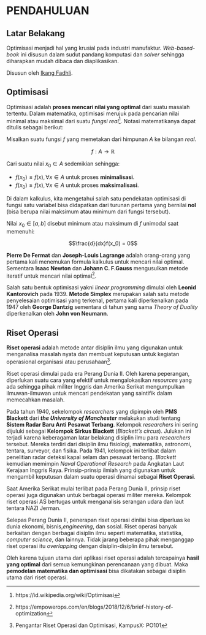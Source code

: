 # PENDAHULUAN {.unnumbered}

## Latar Belakang

Optimisasi menjadi hal yang krusial pada industri manufaktur. _Web-based-book_ ini disusun dalam sudut pandang komputasi dan _solver_ sehingga diharapkan mudah dibaca dan diaplikasikan.

Disusun oleh [Ikang Fadhli](https://ikanx101.com/).

## Optimisasi

Optimisasi adalah **proses mencari nilai yang optimal** dari suatu masalah tertentu. Dalam matematika, optimisasi merujuk pada pencarian nilai minimal atau maksimal dari suatu *fungsi real*[^1]. Notasi matematikanya dapat ditulis sebagai berikut:

[^1]: https://id.wikipedia.org/wiki/Optimisasi

Misalkan suatu fungsi $f$ yang memetakan dari himpunan $A$ ke bilangan *real*.

$$f: A \rightarrow \mathbb{R}$$

Cari suatu nilai $x_0 \in A$ sedemikian sehingga:

-   $f(x_0) \leq f(x), \forall x \in A$ untuk proses **minimalisasi**.
-   $f(x_0) \geq f(x), \forall x \in A$ untuk proses **maksimalisasi**.

Di dalam kalkulus, kita mengetahui salah satu pendekatan optimisasi di fungsi satu variabel bisa didapatkan dari turunan pertama yang bernilai **nol** (bisa berupa nilai maksimum atau minimum dari fungsi tersebut).

Nilai $x_0 \in [a,b]$ disebut minimum atau maksimum di $f$ unimodal saat memenuhi:

$$\frac{d}{dx}f(x_0) = 0$$

**Pierre De Fermat** dan **Joseph-Louis Lagrange** adalah orang-orang yang pertama kali menemukan formula kalkulus untuk mencari nilai optimal. Sementara **Isaac Newton** dan **Johann C. F.Gauss** mengusulkan metode iteratif untuk mencari nilai optimal[^2].

[^2]: https://empowerops.com/en/blogs/2018/12/6/brief-history-of-optimization

Salah satu bentuk optimisasi yakni *linear programming* dimulai oleh **Leonid Kantorovich** pada 1939. **Metode Simplex** merupakan salah satu metode penyelesaian optimisasi yang terkenal, pertama kali diperkenalkan pada 1947 oleh **George Dantzig** sementara di tahun yang sama *Theory of Duality* diperkenalkan oleh **John von Neumann**.

## Riset Operasi

**Riset operasi** adalah metode antar disiplin ilmu yang digunakan untuk menganalisa masalah nyata dan membuat keputusan untuk kegiatan operasional organisasi atau perusahaan[^3].

[^3]: Pengantar Riset Operasi dan Optimisasi, KampusX: PO101

Riset operasi dimulai pada era Perang Dunia II. Oleh karena peperangan, diperlukan suatu cara yang efektif untuk mengalokasikan *resources* yang ada sehingga pihak militer Inggris dan Amerika Serikat mengumpulkan ilmuwan-ilmuwan untuk mencari pendekatan yang saintifik dalam memecahkan masalah.

Pada tahun 1940, sekelompok *researchers* yang dipimpin oleh **PMS Blackett** dari ***the University of Manchester*** melakukan studi tentang **Sistem Radar Baru Anti Pesawat Terbang**. Kelompok *researchers* ini sering dijuluki sebagai **Kelompok Sirkus Blackett** (*Blackett’s circus*). Julukan ini terjadi karena keberagaman latar belakang disiplin ilmu para *researchers* tersebut. Mereka terdiri dari disiplin ilmu fisiologi, matematika, astronomi, tentara, surveyor, dan fisika. Pada 1941, kelompok ini terlibat dalam penelitian radar deteksi kapal selam dan pesawat terbang. *Blackett* kemudian memimpin *Naval Operational Research* pada Angkatan Laut Kerajaan Inggris Raya. Prinsip-prinsip ilmiah yang digunakan untuk mengambil keputusan dalam suatu operasi dinamai sebagai **Riset Operasi**.

Saat Amerika Serikat mulai terlibat pada Perang Dunia II, prinsip riset operasi juga digunakan untuk berbagai operasi militer mereka. Kelompok riset operasi AS bertugas untuk menganalisis serangan udara dan laut tentara NAZI Jerman.

Selepas Perang Dunia II, penerapan riset operasi dinilai bisa diperluas ke dunia ekonomi, bisnis,*engineering*, dan sosial. Riset operasi banyak berkaitan dengan berbagai disiplin ilmu seperti matematika, statistika, *computer science*, dan lainnya. Tidak jarang beberapa pihak menganggap riset operasi itu *overlapping* dengan disiplin-disiplin ilmu tersebut.

Oleh karena tujuan utama dari aplikasi riset operasi adalah tercapainya **hasil yang optimal** dari semua kemungkinan perencanaan yang dibuat. Maka **pemodelan matematika dan optimisasi** bisa dikatakan sebagai disiplin utama dari riset operasi.
